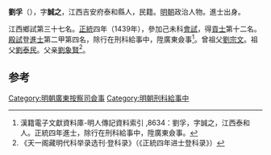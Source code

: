 '''劉孚'''（{{bd|1395年||？}}），字'''誠之'''，江西吉安府泰和縣人，民籍。[[明朝|明朝]]政治人物。進士出身。

江西鄉試第三十七名。[[正统_(年号)|正統]]四年（1439年），參加己未科[[會試|會試]]，得[[貢士|貢士]]第十二名。[[殿試|殿試]]登[[進士|進士]]第二甲第四名，除行在刑科給事中，陞廣東僉事<ref>漢籍電子文獻資料庫-明人傳記資料索引 ,8634：劉孚，字誠之，江西泰和人。正統四年進士，除行在刑科給事中，陞廣東僉事。</ref>。曾祖父[[劉宗文|劉宗文]]。祖父[[劉泰民|劉泰民]]。父亲[[劉象賢|劉象賢]]<ref>《天一阁藏明代科举录选刊·登科录》（《正統四年进士登科录》）</ref>。

==参考==
{{reflist}}
{{明朝人物小作品}}
{{正統四年己未科殿試金榜}}
[[Category:明朝廣東按察司僉事|Category:明朝廣東按察司僉事]]
[[Category:明朝刑科給事中|Category:明朝刑科給事中]]